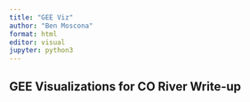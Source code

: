 ```yaml
---
title: "GEE Viz"
author: "Ben Moscona"
format: html
editor: visual
jupyter: python3
---
```


## GEE Visualizations for CO River Write-up
